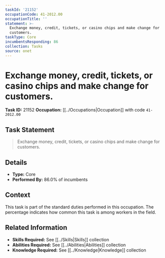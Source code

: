 ```yaml
---
taskId: '21152'
occupationCode: 41-2012.00
occupationTitle: ''
statement: >-
  Exchange money, credit, tickets, or casino chips and make change for
  customers.
taskType: Core
incumbentsResponding: 86
collection: Tasks
source: onet
---
```

# Exchange money, credit, tickets, or casino chips and make change for customers.

**Task ID:** 21152
**Occupation:** [[../Occupations|Occupation]] with code `41-2012.00`

## Task Statement

> Exchange money, credit, tickets, or casino chips and make change for customers.

## Details

- **Type:** Core
- **Performed By:** 86.0% of incumbents

## Context

This task is part of the standard duties performed in this occupation. The percentage indicates how common this task is among workers in the field.

## Related Information

- **Skills Required:** See [[../Skills|Skills]] collection
- **Abilities Required:** See [[../Abilities|Abilities]] collection
- **Knowledge Required:** See [[../Knowledge|Knowledge]] collection
